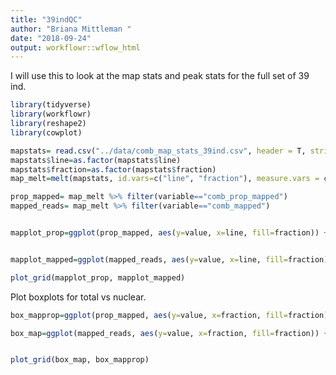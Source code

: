 ```yaml
---
title: "39indQC"
author: "Briana Mittleman "
date: "2018-09-24"
output: workflowr::wflow_html
---
```


I will use this to look at the map stats and peak stats for the full set of 39 ind.  

```r
library(tidyverse)
library(workflowr)
library(reshape2)
library(cowplot)
```



```r
mapstats= read.csv("../data/comb_map_stats_39ind.csv", header = T, stringsAsFactors = F)
mapstats$line=as.factor(mapstats$line)
mapstats$fraction=as.factor(mapstats$fraction)
map_melt=melt(mapstats, id.vars=c("line", "fraction"), measure.vars = c("comb_reads", "comb_mapped", "comb_prop_mapped"))

prop_mapped= map_melt %>% filter(variable=="comb_prop_mapped")
mapped_reads= map_melt %>% filter(variable=="comb_mapped")


mapplot_prop=ggplot(prop_mapped, aes(y=value, x=line, fill=fraction)) + geom_bar(stat="identity",position="dodge") + labs( title="Proportion of reads mapped") + ylab("Proportion mapped")


mapplot_mapped=ggplot(mapped_reads, aes(y=value, x=line, fill=fraction)) + geom_bar(stat="identity",position="dodge") + labs( title="Number of Mapped reads") + ylab("Mapped")

plot_grid(mapplot_prop, mapplot_mapped)
```

Plot boxplots for total vs nuclear.  

```r
box_mapprop=ggplot(prop_mapped, aes(y=value, x=fraction, fill=fraction)) + geom_boxplot() + geom_jitter(position = position_jitter(.3)) + labs( title="Map Proportion") + ylab("Mapped Proportion")

box_map=ggplot(mapped_reads, aes(y=value, x=fraction, fill=fraction)) + geom_boxplot() + geom_jitter(position = position_jitter(.3)) + labs( title="Number of Mapped reads") + ylab("Mapped")


plot_grid(box_map, box_mapprop)


```

